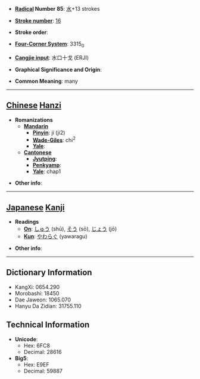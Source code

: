 * '''[[Wiktionary:Chinese radical index| Radical]] Number 85''': [[Wiktionary:Chinese radical index 水|水]]+13 strokes

* '''[[Wiktionary:Chinese total strokes index|Stroke number]]''': [[Wiktionary:Chinese total strokes index 16|16]]

* '''Stroke order''': 

* '''[[Wiktionary:Chinese four corner index|Four-Corner System]]''': 3315<sub>0</sub>

* '''[[Wiktionary:Chinese Cangjie index|Cangjie input]]''': 水口十戈 (ERJI)

* '''Graphical Significance and Origin''': 

* '''Common Meaning''': many

----

== [[Chinese]] [[Hanzi]] ==

* '''Romanizations'''
** '''[[Mandarin]]'''
*** '''[[Pinyin]]''': jí (ji2)
*** '''[[Wade-Giles]]''': chi<sup>2</sup>
*** '''[[Yale]]''': 
** '''[[Cantonese]]'''
*** '''[[Jyutping]]''':
*** '''[[Penkyamp]]''': 
*** '''[[Yale]]''': chap1

* '''Other info''': 

----

== [[Japanese]] [[Kanji]] ==

* '''Readings'''
** '''[[On]]''': [[しゅう]] (shū), [[そう]] (sō), [[じょう]] (jō)
** '''[[Kun]]''': [[やわらぐ]] (yawaragu)

* '''Other info''':  

----

== Dictionary Information ==

* KangXi: 0654.290
* Morobashi: 18450
* Dae Jaweon: 1065.070
* Hanyu Da Zidian: 31755.110

== Technical Information ==

* '''Unicode''':
** Hex: 6FC8
** Decimal: 28616
* '''Big5''':
** Hex: E9EF
** Decimal: 59887